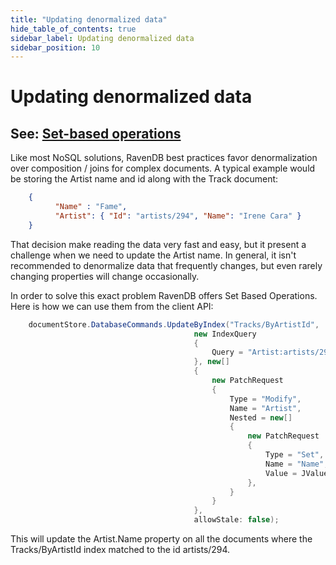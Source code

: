 ```yaml
---
title: "Updating denormalized data"
hide_table_of_contents: true
sidebar_label: Updating denormalized data
sidebar_position: 10
---
```



# Updating denormalized data

## See: [Set-based operations](../client-api/set-based-operations.mdx)

Like most NoSQL solutions, RavenDB best practices favor denormalization over composition / joins for complex documents. A typical example would be storing the Artist name and id along with the Track document:

```json 
    {
          "Name" : "Fame",
          "Artist": { "Id": "artists/294", "Name": "Irene Cara" }
    }
```
    
That decision make reading the data very fast and easy, but it present a challenge when we need to update the Artist name. In general, it isn't recommended to denormalize data that frequently changes, but even rarely changing properties will change occasionally.

In order to solve this exact problem RavenDB offers Set Based Operations. Here is how we can use them from the client API:

```csharp 
    documentStore.DatabaseCommands.UpdateByIndex("Tracks/ByArtistId",
                                         new IndexQuery
                                         {
                                             Query = "Artist:artists/294"
                                         }, new[]
                                         {
                                             new PatchRequest
                                             {
                                                 Type = "Modify",
                                                 Name = "Artist",
                                                 Nested = new[]
                                                 {
                                                     new PatchRequest
                                                     {
                                                         Type = "Set",
                                                         Name = "Name",
                                                         Value = JValue.CreateString("Fame Soundtrack")
                                                     },
                                                 }
                                             }
                                         },
                                         allowStale: false);
```
    
This will update the Artist.Name property on all the documents where the Tracks/ByArtistId index matched to the id artists/294.
